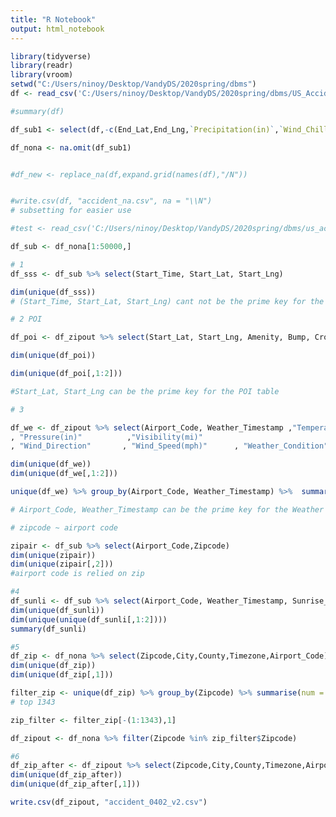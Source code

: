 ```yaml
---
title: "R Notebook"
output: html_notebook
---
```


```r
library(tidyverse)
library(readr)
library(vroom)
setwd("C:/Users/ninoy/Desktop/VandyDS/2020spring/dbms")
df <- read_csv('C:/Users/ninoy/Desktop/VandyDS/2020spring/dbms/US_Accidents_Dec19.csv')

#summary(df)

df_sub1 <- select(df,-c(End_Lat,End_Lng,`Precipitation(in)`,`Wind_Chill(F)`))

df_nona <- na.omit(df_sub1)


#df_new <- replace_na(df,expand.grid(names(df),"/N"))


#write.csv(df, "accident_na.csv", na = "\\N")
# subsetting for easier use

#test <- read_csv('C:/Users/ninoy/Desktop/VandyDS/2020spring/dbms/us_accident/accident_0402.csv')

df_sub <- df_nona[1:50000,]

# 1
df_sss <- df_sub %>% select(Start_Time, Start_Lat, Start_Lng)

dim(unique(df_sss)) 
# (Start_Time, Start_Lat, Start_Lng) cant not be the prime key for the whole table

# 2 POI

df_poi <- df_zipout %>% select(Start_Lat, Start_Lng, Amenity, Bump, Crossing,  Give_Way , Junction  ,No_Exit , Railway ,Roundabout, Station, Stop, Traffic_Calming, Traffic_Signal, Turning_Loop)

dim(unique(df_poi)) 

dim(unique(df_poi[,1:2])) 

#Start_Lat, Start_Lng can be the prime key for the POI table

# 3

df_we <- df_zipout %>% select(Airport_Code, Weather_Timestamp ,"Temperature(F)"   ,     "Humidity(%)"          
, "Pressure(in)"          ,"Visibility(mi)"       
, "Wind_Direction"       , "Wind_Speed(mph)"      , "Weather_Condition")

dim(unique(df_we))
dim(unique(df_we[,1:2]))

unique(df_we) %>% group_by(Airport_Code, Weather_Timestamp) %>%  summarise(num = n()) %>% arrange(-num) 

# Airport_Code, Weather_Timestamp can be the prime key for the Weather table

# zipcode ~ airport code

zipair <- df_sub %>% select(Airport_Code,Zipcode)
dim(unique(zipair))
dim(unique(zipair[,2]))
#airport code is relied on zip

#4 
df_sunli <- df_sub %>% select(Airport_Code, Weather_Timestamp, Sunrise_Sunset)
dim(unique(df_sunli))
dim(unique(unique(df_sunli[,1:2])))
summary(df_sunli)

#5 
df_zip <- df_nona %>% select(Zipcode,City,County,Timezone,Airport_Code)
dim(unique(df_zip))
dim(unique(df_zip[,1]))

filter_zip <- unique(df_zip) %>% group_by(Zipcode) %>% summarise(num = n()) %>% arrange(-num) 
# top 1343

zip_filter <- filter_zip[-(1:1343),1]

df_zipout <- df_nona %>% filter(Zipcode %in% zip_filter$Zipcode)

#6
df_zip_after <- df_zipout %>% select(Zipcode,City,County,Timezone,Airport_Code)
dim(unique(df_zip_after))
dim(unique(df_zip_after[,1]))

write.csv(df_zipout, "accident_0402_v2.csv")


```

